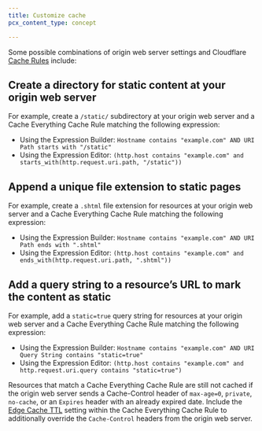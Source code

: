 ```yaml
---
title: Customize cache
pcx_content_type: concept

---
```


Some possible combinations of origin web server settings and Cloudflare [Cache Rules](/cache/how-to/cache-rules/) include:

## Create a directory for static content at your origin web server

For example, create a `/static/` subdirectory at your origin web server and a Cache Everything Cache Rule matching the following expression:

* Using the Expression Builder: `Hostname contains "example.com" AND URI Path starts with "/static"`
* Using the Expression Editor: `(http.host contains "example.com" and starts_with(http.request.uri.path, "/static"))`

## Append a unique file extension to static pages

For example, create a `.shtml` file extension for resources at your origin web server and a Cache Everything Cache Rule matching the following expression:

* Using the Expression Builder: `Hostname contains "example.com" AND URI Path ends with ".shtml"`
* Using the Expression Editor: `(http.host contains "example.com" and ends_with(http.request.uri.path, ".shtml"))`

## Add a query string to a resource’s URL to mark the content as static

For example, add a `static=true` query string for resources at your origin web server and a Cache Everything Cache Rule matching the following expression:

* Using the Expression Builder: `Hostname contains "example.com" AND URI Query String contains "static=true"`
* Using the Expression Editor: `(http.host contains "example.com" and http.request.uri.query contains "static=true")`

Resources that match a Cache Everything Cache Rule are still not cached if the origin web server sends a Cache-Control header of `max-age=0`, `private`, `no-cache`, or an `Expires` header with an already expired date. Include the [Edge Cache TTL](/cache/how-to/cache-rules/settings/#edge-ttl) setting within the Cache Everything Cache Rule to additionally override the `Cache-Control` headers from the origin web server.
